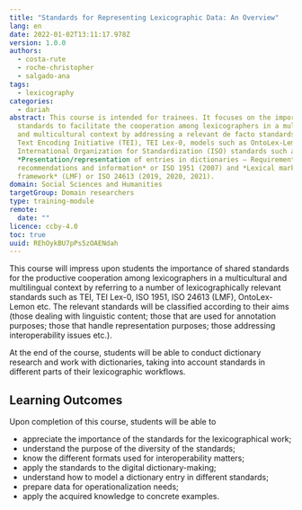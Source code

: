 ```yaml
---
title: "Standards for Representing Lexicographic Data: An Overview"
lang: en
date: 2022-01-02T13:11:17.978Z
version: 1.0.0
authors:
  - costa-rute
  - roche-christopher
  - salgado-ana
tags:
  - lexicography
categories:
  - dariah
abstract: This course is intended for trainees. It focuses on the importance of
  standards to facilitate the cooperation among lexicographers in a multilingual
  and multicultural context by addressing a relevant de facto standards such as
  Text Encoding Initiative (TEI), TEI Lex-0, models such as OntoLex-Lemon, and
  International Organization for Standardization (ISO) standards such as
  *Presentation/representation of entries in dictionaries – Requirements,
  recommendations and information* or ISO 1951 (2007) and *Lexical markup
  framework* (LMF) or ISO 24613 (2019, 2020, 2021).
domain: Social Sciences and Humanities
targetGroup: Domain researchers
type: training-module
remote:
  date: ""
licence: ccby-4.0
toc: true
uuid: REhOykBU7pPs5zOAENdah
---
```


This course will impress upon students the importance of shared standards for the productive cooperation among lexicographers in a multicultural and multilingual context by referring to a number of lexicographically relevant standards such as TEI, TEI Lex-0, ISO 1951, ISO 24613 (LMF), OntoLex-Lemon etc. The relevant standards will be classified according to their aims (those dealing with linguistic content; those that are used for annotation purposes; those that handle representation purposes; those addressing interoperability issues etc.).

At the end of the course, students will be able to conduct dictionary research and work with dictionaries, taking into account standards in different parts of their lexicographic workflows.

## Learning Outcomes

Upon completion of this course, students will be able to

- appreciate the importance of the standards for the lexicographical work;
- understand the purpose of the diversity of the standards;
- know the different formats used for interoperability matters;
- apply the standards to the digital dictionary-making;
- understand how to model a dictionary entry in different standards;
- prepare data for operationalization needs;
- apply the acquired knowledge to concrete examples.
